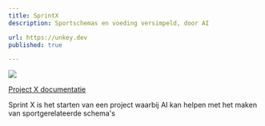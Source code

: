 ```yaml
---
title: SprintX
description: Sportschemas en voeding versimpeld, door AI

url: https://unkey.dev
published: true

---
```

![](/gymstructure.png)



[Project X documentatie](/Project-X.pdf)




Sprint X is het starten van een project waarbij AI kan helpen met het maken van sportgerelateerde schema's
